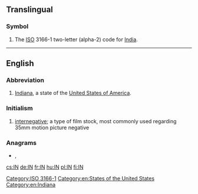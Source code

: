 {{also|Appendix:Variations of "in"}}
==Translingual==

===Symbol===
{{head|mul|symbol}}
# The [[ISO]] 3166-1 two-letter (alpha-2) code for [[India]].

[[Category:ISO 3166-1]]

----

==English==

===Abbreviation===
{{rfc-header|Abbreviation}}
{{head|en|abbreviation}}

# [[Indiana]], a state of the [[United States of America]].

===Initialism===
{{rfc-header|Initialism}}
{{head|en|initialism}}

# [[internegative]]; a type of film stock, most commonly used regarding 35mm motion picture negative

===Anagrams===
* {{l|en|ni}}, {{l|en|NI}}

[[Category:en:States of the United States]]
[[Category:en:Indiana]]

[[cs:IN]]
[[de:IN]]
[[fr:IN]]
[[hu:IN]]
[[pl:IN]]
[[fi:IN]]